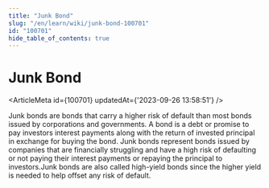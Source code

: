 ```yaml
---
title: "Junk Bond"
slug: "/en/learn/wiki/junk-bond-100701"
id: "100701"
hide_table_of_contents: true
---
```



# Junk Bond

<ArticleMeta id={100701} updatedAt={'2023-09-26 13:58:51'} />
<div className='border-solid border-b border-t-0 my-4 border-[var(--ifm-color-gray-300)]' />

Junk bonds are bonds that carry a higher risk of default than most bonds issued by corporations and governments. A bond is a debt or promise to pay investors interest payments along with the return of invested principal in exchange for buying the bond. Junk bonds represent bonds issued by companies that are financially struggling and have a high risk of defaulting or not paying their interest payments or repaying the principal to investors.Junk bonds are also called high-yield bonds since the higher yield is needed to help offset any risk of default.
